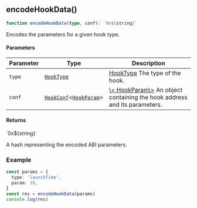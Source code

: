 

<a id="encodeHookData"></a>

## encodeHookData()

```ts copy
function encodeHookData(type, conf): `0x${string}`
```

Encodes the parameters for a given hook type.

#### Parameters

| Parameter | Type | Description |
| ------ | ------ | ------ |
| `type` | [`HookType`](../types.mdx#HookType) | [HookType](../types.mdx#HookType) The type of the hook. |
| `conf` | [`HookConf`](../types.mdx#HookConfT)&lt;[`HookParam`](../types.mdx#HookParam)&gt; | [\\< HookParam\\>](../types.mdx#HookConfT) An object containing the hook address and its parameters. |

#### Returns

\`0x$\{string\}\`

A hash representing the encoded ABI parameters.

### Example

```ts copy
const params = {
  type: 'launchTime',
  param: 10,
}
const res = encodeHookData(params)
console.log(res)
```
